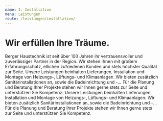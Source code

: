 ```yaml
---
name: 1. Installation
menu: Leistungen
route: /leistungen/installation/
---
```



# Wir erfüllen Ihre Träume.

Berger Haustechnik ist seit über 100 Jahren ihr vertrauensvoller und zuverlässiger Partner in der Region. Wir stehen Ihnen mit großem Erfahrungsschatz, etlichen zufriedenen Kunden und stets höchster Qualität zur Seite. Unsere Leistungen beinhalten Lieferungen, Installation und Montage von Heizungs-, Lüftungs- und Klimaanlagen. Wir bieten zusätzlich Sanitärinstallationen an, sowie die Badeinrichtung und -... Für die Planung und Beratung Ihrer Projekte stehen wir Ihnen gerne stets zur Seite und unterstützen Sie Kompetenz. Unsere Leistungen beinhalten Lieferungen, Installation und Montage von Heizungs-, Lüftungs- und Klimaanlagen. Wir bieten zusätzlich Sanitärinstallationen an, sowie die Badeinrichtung und -... Für die Planung und Beratung Ihrer Projekte stehen wir Ihnen gerne stets zur Seite und unterstützen Sie Kompetenz.

<Leistungen />
